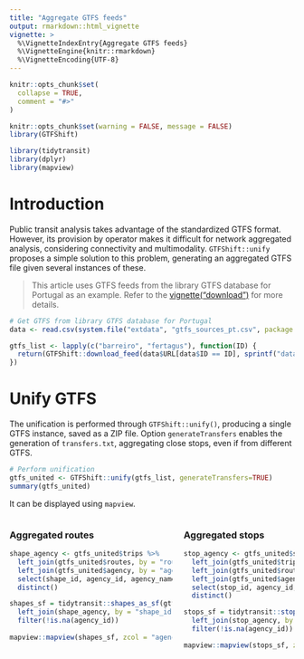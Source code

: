 ```yaml
---
title: "Aggregate GTFS feeds"
output: rmarkdown::html_vignette
vignette: >
  %\VignetteIndexEntry{Aggregate GTFS feeds}
  %\VignetteEngine{knitr::rmarkdown}
  %\VignetteEncoding{UTF-8}
---
```


<style>
.leaflet-container {
  width: 100% !important;
  min-width: 0 !important;
  box-sizing: border-box;
}
</style>

```r
knitr::opts_chunk$set(
  collapse = TRUE,
  comment = "#>"
)
```

```r
knitr::opts_chunk$set(warning = FALSE, message = FALSE)
library(GTFShift)

library(tidytransit)
library(dplyr)
library(mapview)
```


# Introduction 

Public transit analysis takes advantage of the standardized GTFS format. However, its provision by operator makes it difficult for network aggregated analysis, considering connectivity and multimodality. `GTFShift::unify` proposes a simple solution to this problem, generating an aggregated GTFS file given several instances of these.

> This article uses GTFS feeds from the library GTFS database for Portugal as an example. Refer to the [vignette("download")](./download) for more details.

```r
# Get GTFS from library GTFS database for Portugal
data <- read.csv(system.file("extdata", "gtfs_sources_pt.csv", package = "GTFShift"))

gtfs_list <- lapply(c("barreiro", "fertagus"), function(ID) {
  return(GTFShift::download_feed(data$URL[data$ID == ID], sprintf("database/transit/%s_gtfs.zip", ID)))
})
```


# Unify GTFS

The unification is performed through `GTFShift::unify()`, producing a single GTFS instance, saved as a ZIP file. Option `generateTransfers` enables the generation of `transfers.txt`, aggregating close stops, even if from different GTFS. 

```r
# Perform unification
gtfs_united <- GTFShift::unify(gtfs_list, generateTransfers=TRUE)
summary(gtfs_united)
```
It can be displayed using `mapview`.

<div style="display: flex; gap: 20px; overflow-x: auto;">
<div style="flex: 1 1 0; min-width: 288px; max-width: 100%;">
### Aggregated routes
```r
shape_agency <- gtfs_united$trips %>%
  left_join(gtfs_united$routes, by = "route_id") %>%
  left_join(gtfs_united$agency, by = "agency_id") %>%
  select(shape_id, agency_id, agency_name) %>%
  distinct()

shapes_sf = tidytransit::shapes_as_sf(gtfs_united$shapes) %>%
  left_join(shape_agency, by = "shape_id") %>%
  filter(!is.na(agency_id))
  
mapview::mapview(shapes_sf, zcol = "agency_name", legend = TRUE, layer.name="Agency")
```
</div>
<div style="flex: 1 1 0; min-width: 288px; max-width: 100%;">
### Aggregated stops
```r
stop_agency <- gtfs_united$stop_times  %>%
  left_join(gtfs_united$trips, by = "trip_id") %>%
  left_join(gtfs_united$routes, by = "route_id") %>%
  left_join(gtfs_united$agency, by = "agency_id") %>%
  select(stop_id, agency_id, agency_name) %>%
  distinct()

stops_sf = tidytransit::stops_as_sf(gtfs_united$stops) %>%
  left_join(stop_agency, by = "stop_id") %>%
  filter(!is.na(agency_id))

mapview::mapview(stops_sf, zcol = "agency_name", legend = TRUE, layer.name="Agency")
```
</div>
</div>


